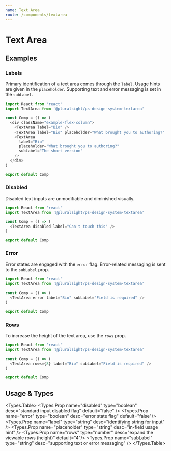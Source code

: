 ```yaml
---
name: Text Area
route: /components/textarea
---
```



# Text Area

## Examples

### Labels

Primary identification of a text area comes through the `label`. Usage hints are given in the `placeholder`. Supporting text and error messaging is set in the `subLabel`.

```typescript
import React from 'react'
import TextArea from '@pluralsight/ps-design-system-textarea'

const Comp = () => (
  <div className="example-flex-column">
    <TextArea label="Bio" />
    <TextArea label="Bio" placeholder="What brought you to authoring?" />
    <TextArea
      label="Bio"
      placeholder="What brought you to authoring?"
      subLabel="The short version"
    />
  </div>
)

export default Comp

```

### Disabled

Disabled text inputs are unmodifiable and diminished visually.

```typescript
import React from 'react'
import TextArea from '@pluralsight/ps-design-system-textarea'

const Comp = () => (
  <TextArea disabled label="Can't touch this" />
)

export default Comp

```

### Error

Error states are engaged with the `error` flag. Error-related messaging is sent to the `subLabel` prop.

```typescript
import React from 'react'
import TextArea from '@pluralsight/ps-design-system-textarea'

const Comp = () => (
  <TextArea error label="Bio" subLabel="Field is required" />
)

export default Comp

```

### Rows

To increase the height of the text area, use the `rows` prop.

```typescript
import React from 'react'
import TextArea from '@pluralsight/ps-design-system-textarea'

const Comp = () => (
  <TextArea rows={8} label="Bio" subLabel="Field is required" />
)

export default Comp

```

## Usage & Types

<Usage install="npm install @pluralsight/ps-design-system-textarea"
  import="import TextArea from '@pluralsight/ps-design-system-textarea'"
  packageName="textarea"
  />

<Types.Table>
  <Types.Prop name="disabled" type="boolean" desc="standard input disabled flag" default="false" />
  <Types.Prop name="error" type="boolean" desc="error state flag" default="false"/>
  <Types.Prop name="label" type="string" desc="identifying string for input" />
  <Types.Prop name="placeholder" type="string" desc="in-field usage hint" />
  <Types.Prop name="rows" type="number" desc="expand the viewable rows (height)" default="4"/>
  <Types.Prop name="subLabel" type="string" desc="supporting text or error messaging" />
</Types.Table>